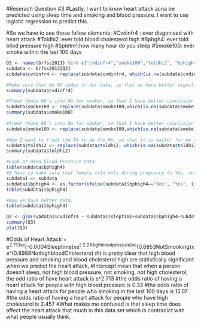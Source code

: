 #Reserach Question #3
#Lastly, I want to know heart attack acna be predicted using sleep time and smoking and blood pressure. I want to use logistic regression to predict this.

#So we have to see those follow elements: 
#Cvdinfr4 : ever disgonised with heart attack
#Toldhi2 :ever told blood cholesterol high
#Bphgh4: ever told bllod pressure high
#Spletm1:how many hour do you sleep
#Smoke100: ever smoke within the last 100 days

```r
Q3 <- names(brfss2013) %in% c("cvdinfr4","smoke100","toldhi2", "bphigh4", "sleptim1")
subdata <- brfss2013[Q3]
subdata$cvdinfr4 <- replace(subdata$cvdinfr4, which(is.na(subdata$cvdinfr4)), "No")

#Make sure that No NA index in our data, so that we have better significance
summary(subdata$cvdinfr4)

#Treat those NA’s into No for smoker, so that I have better conclusion in the end.
subdata$smoke100 <- replace(subdata$smoke100,which(is.na(subdata$smoke100)),"No")
summary(subdata$smoke100)
  
#Treat those NA’s into No for smoker, so that I have better conclusion in the end.
subdata$smoke100 <- replace(subdata$smoke100,which(is.na(subdata$smoke100)),"No")

#Now I want to treat the NA to be the No, so that it is easier for me to conclude later. We
subdata$toldhi2 <- replace(subdata$toldhi2, which(is.na(subdata$toldhi2)), "No")
summary(subdata$toldhi2)

#Look at HIGH blood Pressure Data
table(subdata$bphigh4)
#I have to make sure that female told only during pregnancy to Yes, and told borderline or pre-hypertensive to Yes. In order to make sure logistic regression.
subdata1 <- subdata
subdata1$bphigh4 <- as.factor(ifelse(subdata1$bphigh4=="Yes", "Yes", (ifelse(subdata1$bphigh4=="Yes, but female told only during pregnancy", "Yes",(ifelse(subdata1$bphigh4=="Told borderline or pre-hypertensive", "Yes", "No"))))))
table(subdata1$bphigh4)

#Now we have better data:
table(subdata1$bphigh4)

Q3 <- glm(subdata1$cvdinfr4 ~ subdata1$sleptim1+subdata1$bphigh4+subdata1$smoke100+subdata1$toldhi2, data=subdata1, family = "binomial")
summary(Q3)
plot(Q3)

```

#Odds of Heart Attack = e^2.713xe^(-0.0004Sleeptime)xe^(-2.21Highbloodpressure)xe^(0.6853NotSmooking)xe^(0.8988NothighbloodCholestero)
#It is pretty clear that high blood pressure and smoking and blood cholesterol high are statistically significant when we predict the heart attack, 
#Intercept mean that when a person doesn’t sleep, not high blood pressure, not smoking, not high cholesterol, the odd ratio of have heart attack is e^2.713
#the odds ratio of having a heart attack for people with high blood pressure is 0.32
#the odds ratio of having a heart attack for people who smoking in the last 100 days is 15.07
#the odds ratio of having a heart attack for people who have high cholesterol is 2.457
#What makes me confused is that sleep time does affect the heart attack that much in this data set which is contradict with what people usually think.


